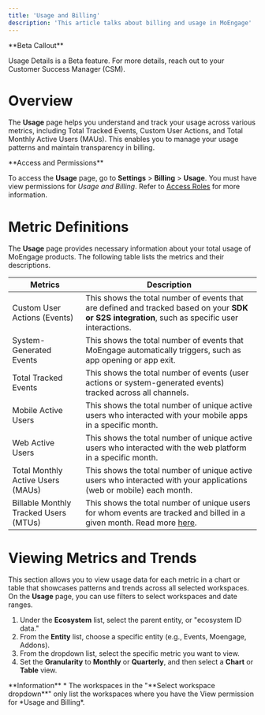 ```yaml
---
title: 'Usage and Billing'
description: 'This article talks about billing and usage in MoEngage'
---
```


<Info>
**Beta Callout**

Usage Details is a Beta feature. For more details, reach out to your Customer Success Manager (CSM).
</Info>

# Overview
The **Usage** page helps you understand and track your usage across various metrics, including Total Tracked Events, Custom User Actions, and Total Monthly Active Users (MAUs). This enables you to manage your usage patterns and maintain transparency in billing.

<Info>
**Access and Permissions**

To access the **Usage** page, go to **Settings** > **Billing** > **Usage**. You must have view permissions for *Usage and Billing*. Refer to [Access Roles](https://help.moengage.com/hc/en-us/articles/210855743-Access-Roles#01G37YSAH02MEYGF7SARPSG4E5) for more information.
</Info>

# Metric Definitions
The **Usage** page provides necessary information about your total usage of MoEngage products. The following table lists the metrics and their descriptions.

| Metrics | Description |
| --- | --- |
| Custom User Actions (Events) | This shows the total number of events that are defined and tracked based on your **SDK or S2S integration**, such as specific user interactions. |
| System-Generated Events | This shows the total number of events that MoEngage automatically triggers, such as app opening or app exit. |
| Total Tracked Events | This shows the total number of events (user actions or system-generated events) tracked across all channels. |
| Mobile Active Users | This shows the total number of unique active users who interacted with your mobile apps in a specific month. |
| Web Active Users | This shows the total number of unique active users who interacted with the web platform in a specific month. |
| Total Monthly Active Users (MAUs) | This shows the total number of unique active users who interacted with your applications (web or mobile) each month. |
| Billable Monthly Tracked Users (MTUs) | This shows the total number of unique users for whom events are tracked and billed in a given month. Read more [here](https://help.moengage.com/hc/en-us/articles/35360365576212-Calculate-Monthly-MTUs-in-MoEngage#h_01JXRX6HWS40DVHAG5R9KZTD62). |

# Viewing Metrics and Trends
This section allows you to view usage data for each metric in a chart or table that showcases patterns and trends across all selected workspaces. On the **Usage** page, you can use filters to select workspaces and date ranges.

1.  Under the **Ecosystem** list, select the parent entity, or "ecosystem ID data."
2.  From the **Entity** list, choose a specific entity (e.g., Events, Moengage, Addons).
3.  From the dropdown list, select the specific metric you want to view.
4.  Set the **Granularity** to **Monthly** or **Quarterly**, and then select a **Chart** or **Table** view.

<Info>
**Information**
* The workspaces in the "**Select workspace dropdown**" only list the workspaces where you have the View permission for *Usage and Billing*.
</Info>